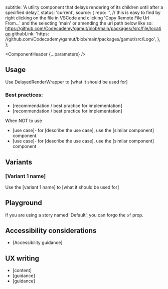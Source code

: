 


  subtitle: 'A utility component that delays rendering of its children until after a specified delay.',
  status: 'current',
  source: {
    repo: '',
    // this is easy to find by right clicking on the file in VSCode and clicking 'Copy Remote File Url From...' and the selecting 'main' or amending the url path below like so: https://github.com/Codecademy/gamut/blob/main/packages//src/file/location
    githubLink:
      'https: //github.com/Codecademy/gamut/blob/main/packages/gamut/src/Logo',
  },
};

<Meta of={DelayedRenderWrapperStories}/>

<ComponentHeader {...parameters} />

## Usage

Use DelayedRenderWrapper to [what it should be used for]

### Best practices:

- [recommendation / best practice for implementation]
- [recommendation / best practice for implementation]

When NOT to use

- [use case]- for [describe the use case], use the [similar component] component.
- [use case]- for [describe the use case], use the [similar component] component

## Variants

### [Variant 1 name]

Use the [variant 1 name] to [what it should be used for]

<Canvas of={DelayedRenderWrapperStories.Default} />

## Playground

If you are using a story named 'Default', you can forgo the `of` prop.

<Canvas sourceState='shown' of={DelayedRenderWrapperStories.Default} />

<Controls />

## Accessibility considerations

- [Accessibility guidance]

## UX writing

- [content]
 - [guidance]
 - [guidance]
